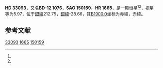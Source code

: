 {{Starbox begin
| name = HD 33093
}}
{{Starbox observe
| epoch = [[J2000.0|J2000.0]]
| constell = {{星座名待查}}<ref name=SIMBAD>{{cite web
 | url=http://simbad.u-strasbg.fr/simbad/sim-id?Ident=HR+1665
 | title=Pulsating variable Star
 | publisher=Centre de Données astronomiques de Strasbourg
 | work=SIMBAD
 | accessdate=2012-07-13
 | archive-date=2016-03-16
 | archive-url=https://web.archive.org/web/20160316204451/http://simbad.u-strasbg.fr/simbad/sim-id?Ident=HR+1665
 | dead-url=no
 }}</ref><ref name=DATA>{{cite web
 | url=http://vizier.u-strasbg.fr/viz-bin/VizieR-5?-out.add=.&-source=5050&-corr=PK=HR&-out.max=9999&HR=1665
 | title=VizieR Detailed Page
 | accessdate=2012-07-13
 | archive-date=2016-03-05
 | archive-url=https://web.archive.org/web/20160305014811/http://vizier.u-strasbg.fr/viz-bin/VizieR-5?-out.add=.&-source=5050&-corr=PK=HR&-out.max=9999&HR=1665
 | dead-url=no
 }}</ref>
| 星官 = 
| ra = {{RA|5|7|25}}<ref name=SIMBAD /><ref name=DATA />
| dec = {{DEC|-12|29|26}}<ref name=SIMBAD /><ref name=DATA />
| appmag_v = 5.97<ref name=SIMBAD /><ref name=DATA />
}}
{{Starbox character
| class = F7V<ref name=SIMBAD /><ref name=DATA />
| b-v = 0.6<ref name=SIMBAD /><ref name=DATA />
| u-b = <ref name=SIMBAD /><ref name=DATA />
| r-i = <ref name=SIMBAD /><ref name=DATA />
| variable = 
}}
{{Starbox astrometry
| radial_v = 
| prop_mo_ra = 50
| parallax = 
| p_error = 
}}
{{Starbox catalog
| names =BD-12 1076，[[SAO星表|SAO]] 150159，[[HD星表|HD]] 33093，[[HR星表|HR]] 1665}}
{{Starbox reference |Simbad=HR+1665}}
{{Starbox end}}

'''HD 33093'''，又名'''BD-12 1076'''，'''SAO 150159'''、'''HR 1665'''，是一颗恒星<ref name=SIMBAD /><ref name=DATA />，视星等为5.97，位于[[銀道座標系|銀經]]212.75，[[銀道座標系|銀緯]]-28.66，其[[B1900.0|B1900.0]]坐标为赤經{{RA|5|2|45.6}}，赤緯{{DEC|-12|-28.66|14}}。

== 参考文献 ==
{{reflist}}

{{star-stub}}

[[Category:HD和HDE天體|33093]]
[[Category:HR天體|1665]]
[[Category:SAO天體|150159]]